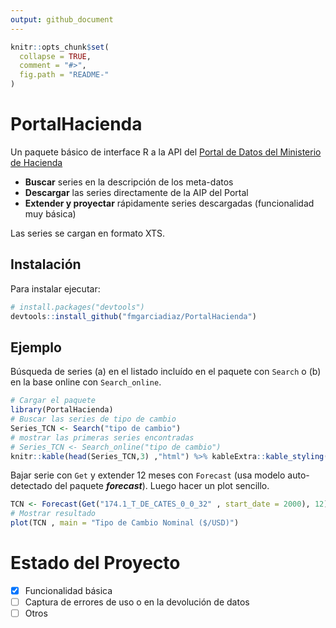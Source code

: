 ```yaml
---
output: github_document
---
```


<!-- README.md is generated from README.Rmd. Please edit that file -->

```r
knitr::opts_chunk$set(
  collapse = TRUE,
  comment = "#>",
  fig.path = "README-"
)
```

# PortalHacienda

Un paquete básico de interface R a la API del [Portal de Datos del Ministerio de Hacienda](https://www.minhacienda.gob.ar/datos/)

- **Buscar** series en la descripción de los meta-datos
- **Descargar** las series directamente de la AIP del Portal
- **Extender y proyectar** rápidamente series descargadas (funcionalidad muy básica) 

Las series se cargan en formato XTS.

## Instalación

Para instalar ejecutar:

```r
# install.packages("devtools")
devtools::install_github("fmgarciadiaz/PortalHacienda")
```

## Ejemplo

Búsqueda de series (a) en el listado incluído en el paquete con `Search` o (b) en la base online con 
`Search_online`.

```r
# Cargar el paquete
library(PortalHacienda)
# Buscar las series de tipo de cambio
Series_TCN <- Search("tipo de cambio")         
# mostrar las primeras series encontradas
# Series_TCN <- Search_online("tipo de cambio")         
knitr::kable(head(Series_TCN,3) ,"html") %>% kableExtra::kable_styling(font_size = 7)    
```

Bajar serie con `Get` y extender 12 meses con `Forecast` (usa modelo auto-detectado del paquete ***forecast***). Luego hacer un plot sencillo.

```r

TCN <- Forecast(Get("174.1_T_DE_CATES_0_0_32" , start_date = 2000), 12)       
# Mostrar resultado
plot(TCN , main = "Tipo de Cambio Nominal ($/USD)")
```

# Estado del Proyecto

- [x] Funcionalidad básica
- [ ] Captura de errores de uso o en la devolución de datos
- [ ] Otros
